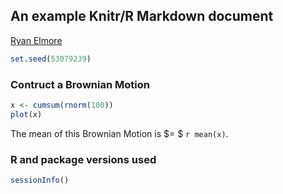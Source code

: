 ## An example Knitr/R Markdown document

[Ryan Elmore](http://rtelmore.github.io/)

```r
set.seed(53079239)
```

### Contruct a Brownian Motion 

```r
x <- cumsum(rnorm(100))
plot(x)
```
The mean of this Brownian Motion is $\mu = $ `r mean(x)`.

### R and package versions used

```r
sessionInfo()
```

